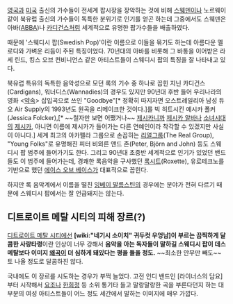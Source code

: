 
[[영국]]과 [[미국]] 출신의 가수들이 전세계 팝시장을 장악하는 것에 비해 [[스웨덴]]이나 노르웨이같이 북유럽 출신의 가수들이 독특한 분위기로 인기를 얻곤 하는데 그중에서도 스웨덴은 아바([[ABBA]])나 [[카디건스]]처럼 세계적으로 유명한 팝가수들을 배출하였다.

때문에 '스웨디시 팝(Swedish Pop)'이란 이름으로 이들을 묶기도 하는데 아름다운 멜로디와 가벼운 리듬이 주된 특징이었다. 70년대의 아바를 비롯해 그 바통을 이어받은 라세 린드, 킹스 오브 컨비니언스 같은 아티스트들이 스웨디시 팝의 특징을 잘 나타내고 있다. 

북유럽 특유의 독특한 음악성으로 모던 록의 기수 중 하나로 꼽힌 지닌 카디건스(Cardigans), 워너디스(Wannadies)의 경우도 있지만 90년대 후반 들어 우리나라의 영화 <[[약속]]> 삽입곡으로 쓰인 "Goodbye"[* 정확히 따지자면 오스트레일리아 남성 듀오 Air Supply의 1993년도 원곡을 리메이크한 것이다.]를 빅 히트시킨 예시카 폴커 (Jessica Folcker),[* ~~철자만 보면 어쨌거나~~ [[제시카]]니까 [[제시카 알바]]나 [[소녀시대]]의 [[제시카]], 아니면 이름에 제시카가 들어가는 다른 연예인이라 착각할 수 있겠지만 사실이 아니다.] 세계 최고의 아카펠라 그룹으로 손꼽히는 [[리얼그룹]](The Real Group), "Young Folks"로 유명해진 피터 비외른 앤드 존(Peter, Björn and John) 등도 스웨디시 팝 범주에 들어가기도 한다. 그리고 90년대 초중반 세계적으로 인기가 있었던 밴드들도 이 범주에 들어가는데, 경쾌한 록음악을 구사했던 [[록시트]](Roxette), 유로테크노를 기반으로 했던 [[에이스 오브 베이스]]가 대표적으로 꼽힌다.

하지만 록 음악계에서 이름을 떨친 [[잉베이 말름스틴]]의 경우에는 분야가 전혀 다르기 때문에 스웨디시 팝에서는 잘 언급돼지는 않는다.


== 디트로이트 메탈 시티의 피해 장르(?) ==
[[디트로이트 메탈 시티]]에선 '''[wiki:"네기시 소이치" 귀두컷 우엉남]이 부르는 끔찍하게 달콤한 사랑타령'''이란 인상이 너무 강해서 '''음악을 아는 독자들이 말하길 스웨디시 팝이 데스메탈보다 이미지 [[왜곡]]이 더 심하게 돼있다는 평을 들을 정도.''' ~~최소한 안무만 빼도~~ 토 나올 정도로 달콤하진 않다. 

국내에도 이 장르를 시도하는 경우가 부쩍 늘었다. 고전 인디 밴드인 [라이너스의 담요]부터 시작해서 [[요조]]나 [[한희정]] 등 소위 통기타 들고 말랑말랑한 곡을 부른다던지 하는 대부분의 여성 아티스트들이 어느 정도 세간에서 말하는 이미지에 매우 가깝다.
